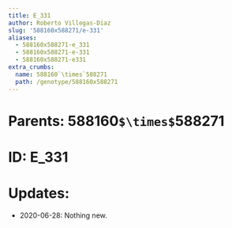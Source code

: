 ```yaml
---
title: E_331
author: Roberto Villegas-Diaz
slug: '588160x588271/e-331'
aliases:
  - 588160x588271-e_331
  - 588160x588271-e-331
  - 588160x588271-e331
extra_crumbs:
  name: 588160`\times`588271
  path: /genotype/588160x588271
---
```


# **Parents**: 588160`$\times$`588271
# **ID**: E_331
# **Updates**: 
 - 2020-06-28: Nothing new.
